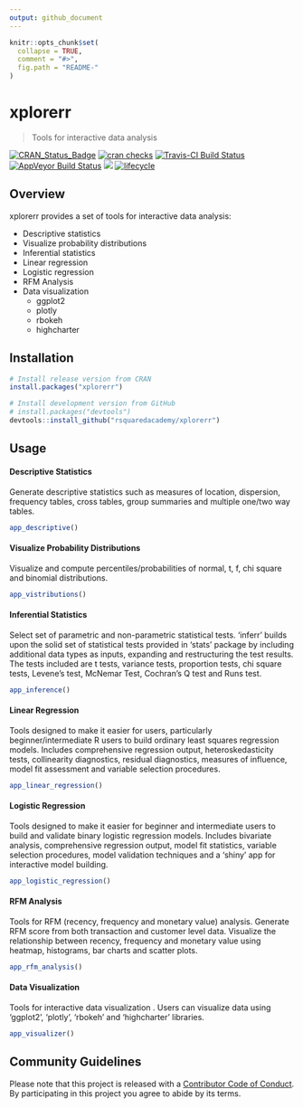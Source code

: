 ```yaml
---
output: github_document
---
```


<!-- README.md is generated from README.Rmd. Please edit that file -->

```r
knitr::opts_chunk$set(
  collapse = TRUE,
  comment = "#>",
  fig.path = "README-"
)
```

# xplorerr 

> Tools for interactive data analysis 

[![CRAN_Status_Badge](https://www.r-pkg.org/badges/version/xplorerr)](https://cran.r-project.org/package=xplorerr)
[![cran checks](https://cranchecks.info/badges/summary/xplorerr)](https://cran.r-project.org/web/checks/check_results_xplorerr.html) [![Travis-CI Build Status](https://travis-ci.org/rsquaredacademy/xplorerr.svg?branch=master)](https://travis-ci.org/rsquaredacademy/xplorerr)
[![AppVeyor Build Status](https://ci.appveyor.com/api/projects/status/github/rsquaredacademy/xplorerr?branch=master&svg=true)](https://ci.appveyor.com/project/rsquaredacademy/xplorerr) 
[![](https://cranlogs.r-pkg.org/badges/grand-total/xplorerr)](https://cran.r-project.org/package=xplorerr)
[![lifecycle](https://img.shields.io/badge/lifecycle-maturing-blue.svg)](https://www.tidyverse.org/lifecycle/#maturing)

## Overview

xplorerr provides a set of tools for interactive data analysis:

- Descriptive statistics
- Visualize probability distributions
- Inferential statistics
- Linear regression
- Logistic regression
- RFM Analysis
- Data visualization
    - ggplot2
    - plotly
    - rbokeh
    - highcharter

## Installation

```r
# Install release version from CRAN
install.packages("xplorerr")

# Install development version from GitHub
# install.packages("devtools")
devtools::install_github("rsquaredacademy/xplorerr")
```

## Usage

#### Descriptive Statistics

Generate descriptive statistics such as measures of location, dispersion, 
frequency tables, cross tables, group summaries and multiple one/two way tables. 

```r
app_descriptive()
```

#### Visualize Probability Distributions

Visualize and compute percentiles/probabilities of normal, t, f, chi square and 
binomial distributions.

```r
app_vistributions()
```

#### Inferential Statistics

Select set of parametric and non-parametric statistical tests. 'inferr' builds 
upon the solid set of statistical tests provided in 'stats' package by 
including additional data types as inputs, expanding and restructuring the test 
results. The tests included are t tests, variance tests, proportion tests, chi 
square tests, Levene's test, McNemar Test, Cochran's Q test and Runs test.

```r
app_inference()
```

#### Linear Regression

Tools designed to make it easier for users, particularly beginner/intermediate 
R users to build ordinary least squares regression models. Includes 
comprehensive regression output, heteroskedasticity tests, collinearity 
diagnostics, residual diagnostics, measures of influence, model fit assessment 
and variable selection procedures.


```r
app_linear_regression()
```

#### Logistic Regression

Tools designed to make it easier for beginner and intermediate users to build 
and validate binary logistic regression models. Includes bivariate analysis, 
comprehensive regression output, model fit statistics, variable selection 
procedures, model validation techniques and a 'shiny' app for interactive model 
building.

```r
app_logistic_regression()
```

#### RFM Analysis

Tools for RFM (recency, frequency and monetary value) analysis. Generate RFM 
score from both transaction and customer level data. Visualize the relationship 
between recency, frequency and monetary value using heatmap, histograms, bar 
charts and scatter plots.

```r
app_rfm_analysis()
```

#### Data Visualization

Tools for interactive data visualization . Users can visualize data using 
'ggplot2', 'plotly', 'rbokeh' and 'highcharter' libraries. 

```r
app_visualizer()
```

## Community Guidelines

Please note that this project is released with a [Contributor Code of Conduct](CONDUCT.md). By participating in this project you agree to abide by its terms.
